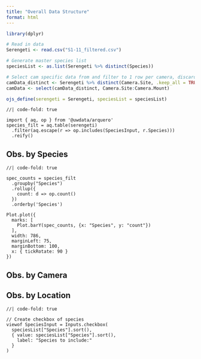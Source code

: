 ```yaml
---
title: "Overall Data Structure"
format: html
---
```


```r
library(dplyr)

# Read in data 
Serengeti <- read.csv("S1-11_filtered.csv")

# Generate master species list
speciesList <- as.list(Serengeti %>% distinct(Species))

# Select cam specific data from and filter to 1 row per camera, discard observation data
camData_distinct <- Serengeti %>% distinct(Camera.Site, .keep_all = TRUE)     
camData <- select(camData_distinct, Camera.Site:Camera.Mount)

ojs_define(serengeti = Serengeti, speciesList = speciesList)
```

```ojs
//| code-fold: true

import { aq, op } from '@uwdata/arquero'
species_filt = aq.table(serengeti)
  .filter(aq.escape(r => op.includes(SpeciesInput, r.Species)))
  .reify()
```

::: panel-tabset

## Obs. by Species

```ojs
//| code-fold: true

spec_counts = species_filt
  .groupby("Species")
  .rollup({
    count: d => op.count()
  })
  .orderby('Species')

Plot.plot({
  marks: [
    Plot.barY(spec_counts, {x: "Species", y: "count"})
  ],
  width: 786,
  marginLeft: 75,
  marginBottom: 100, 
  x: { tickRotate: 90 }
})
```

## Obs. by Camera

## Obs. by Location

:::

```ojs
//| code-fold: true

// Create checkbox of species
viewof SpeciesInput = Inputs.checkbox(
  speciesList["Species"].sort(),
  { value: speciesList["Species"].sort(),
    label: "Species to include:"
  }
)
```
